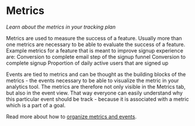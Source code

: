 # Metrics

*Learn about the metrics in your tracking plan*

Metrics are used to measure the success of a feature. Usually more than one metrics are necessary to be able to evaluate the success of a feature. Example metrics for a feature that is meant to improve signup experience are:
Conversion to complete email step of the signup funnel
Conversion to complete signup
Proportion of daily active users that are signed up

Events are tied to metrics and can be thought as the building blocks of the metrics - the events necessary to be able to visualize the metric in your analytics tool. The metrics are therefore not only visible in the Metrics tab, but also in the event view. That way everyone can easily understand why this particular event should be track - because it is associated with a metric which is a part of a goal.

Read more about how to [organize metrics and events](/data-design/organizing-metrics-and-events).
